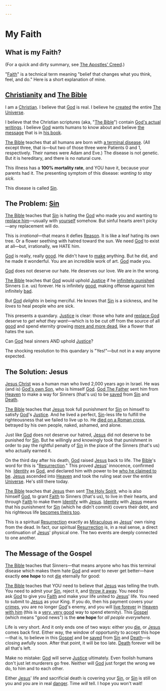 ```yaml
---

--- 
```


 # My Faith

 ## **What is my Faith?**
 
(For a quick and dirty summary, see [The Apostles' Creed](../life-universe-everything/Everything%20Else/Areas%20of%20Study/Christianity/The%20Apostles%20Creed.md).)

"[Faith](../life-universe-everything/Everything%20Else/Areas%20of%20Study/Christianity/Faith.md)" is a technical term meaning "belief that changes what you think, feel, and do." Here is a short explanation of mine.

## [Christianity](../life-universe-everything/Everything%20Else/Areas%20of%20Study/Christianity.md) and [The Bible](../life-universe-everything/Everything%20Else/Areas%20of%20Study/Christianity/The%20Bible.md)

I am a [Christian](../life-universe-everything/Everything%20Else/Areas%20of%20Study/Christianity.md). I believe that [God](../life-universe-everything/God.md) is real. I believe he [created](../life-universe-everything/Everything%20Else/Areas%20of%20Study/Christianity/Creation.md) the entire [The Universe](../life-universe-everything/Everything%20Else/The%20Universe.md).

I believe that the Christian scriptures (aka, "[The Bible](../life-universe-everything/Everything%20Else/Areas%20of%20Study/Christianity/The%20Bible.md)") contain [God's actual writings](../life-universe-everything/Everything%20Else/Areas%20of%20Study/Christianity/Inspiration.md). I believe [God](../life-universe-everything/God.md) wants humans to know about and believe [the message](../life-universe-everything/Everything%20Else/Areas%20of%20Study/Christianity/The%20Gospel.md) that is in [his book](../life-universe-everything/Everything%20Else/Areas%20of%20Study/Christianity/The%20Bible.md).

[The Bible](../life-universe-everything/Everything%20Else/Areas%20of%20Study/Christianity/The%20Bible.md) teaches that all humans are born with [a terminal disease](../life-universe-everything/Everything%20Else/Concepts/Sickness.md). (All except three, that is—but two of those three were Patients 0 and 1, respectively. Their names were Adam and Eve.) The disease is not genetic. But it is hereditary, and there is no natural cure.

This illness has a **100% mortality rate**, and YOU have it, because your parents had it. The presenting symptom of this disease: *wanting to stay sick.*

This disease is called [Sin](../life-universe-everything/Everything%20Else/Areas%20of%20Study/Christianity/Sin.md).

## **The Problem: [Sin](../life-universe-everything/Everything%20Else/Areas%20of%20Study/Christianity/Sin.md)**

[The Bible](../life-universe-everything/Everything%20Else/Areas%20of%20Study/Christianity/The%20Bible.md) teaches that [Sin](../life-universe-everything/Everything%20Else/Areas%20of%20Study/Christianity/Sin.md) is hating the [God](../life-universe-everything/God.md) who made you and wanting to [replace him](../life-universe-everything/Everything%20Else/Areas%20of%20Study/Christianity/Idolatry.md)—usually with [yourself](../life-universe-everything/Everything%20Else/Areas%20of%20Study/Christianity/Idolatry/Self-Idolatry.md) somehow. But sinful hearts aren't picky—any replacement will do.

This is *irrational*—that means it defies [Reason](../life-universe-everything/Everything%20Else/Concepts/Reason.md). It is like a leaf hating its own tree. Or a flower seething with hatred toward the sun. We need [God](../life-universe-everything/God.md) to exist at all—but, irrationally, we HATE him.

[God](../life-universe-everything/God.md) is really, really [good](../life-universe-everything/Everything%20Else/Concepts/The%20Good.md). He didn't have to [make](../life-universe-everything/Everything%20Else/Areas%20of%20Study/Christianity/Creation.md) anything. But he did, and he made it wonderful. You are an incredible work of art. [God](../life-universe-everything/God.md) made you.

[God](../life-universe-everything/God.md) does not deserve our hate. He deserves our love. We are in the wrong.

[The Bible](../life-universe-everything/Everything%20Else/Areas%20of%20Study/Christianity/The%20Bible.md) teaches that [God](../life-universe-everything/God.md) would uphold [Justice](../life-universe-everything/Everything%20Else/Concepts/Justice.md) if he [infinitely punished](../life-universe-everything/Everything%20Else/Areas%20of%20Study/Christianity/Hell.md) Sinners (i.e. us) forever. He is infinitely [good](../life-universe-everything/Everything%20Else/Concepts/The%20Good.md), making offense against him infinitely [bad](../life-universe-everything/Everything%20Else/Concepts/Evil.md).

But [God](../life-universe-everything/God.md) *delights* in being merciful. He knows that [Sin](../life-universe-everything/Everything%20Else/Areas%20of%20Study/Christianity/Sin.md) is a sickness, and he *loves* to heal people who are sick.

This presents a quandary. [Justice](../life-universe-everything/Everything%20Else/Concepts/Justice.md) is clear: those who hate and [replace God](../life-universe-everything/Everything%20Else/Areas%20of%20Study/Christianity/Idolatry.md) deserve to *get what they want*—which is to be cut off from the source of all [good](../life-universe-everything/Everything%20Else/Concepts/The%20Good.md) and spend eternity growing [more and more dead](../life-universe-everything/Everything%20Else/Areas%20of%20Study/Christianity/Hell.md), like a flower that hates the sun.

Can [God](../life-universe-everything/God.md) heal sinners AND uphold [Justice](../life-universe-everything/Everything%20Else/Concepts/Justice.md)?

The shocking resolution to this quandary is "Yes!"—but not in a way anyone expected.

## **The Solution: Jesus**

[Jesus Christ](../life-universe-everything/God/God%20The%20Son/Jesus%20Christ.md) was a human man who lived 2,000 years ago in Israel. He was (and is) [God's own Son](../life-universe-everything/God/God%20The%20Son.md), who is himself [God](../life-universe-everything/God.md). [God The Father](../life-universe-everything/God/God%20The%20Father.md) sent him from [Heaven](../life-universe-everything/Everything%20Else/Areas%20of%20Study/Christianity/Heaven.md) to make a way for Sinners (that's us) to be [saved](../life-universe-everything/Everything%20Else/Areas%20of%20Study/Christianity/Salvation.md) from [Sin](../life-universe-everything/Everything%20Else/Areas%20of%20Study/Christianity/Sin.md) and [Death](../life-universe-everything/Everything%20Else/Concepts/Death.md).

[The Bible](../life-universe-everything/Everything%20Else/Areas%20of%20Study/Christianity/The%20Bible.md) teaches that [Jesus](../life-universe-everything/God/God%20The%20Son/Jesus%20Christ.md) took full punishment for [Sin](../life-universe-everything/Everything%20Else/Areas%20of%20Study/Christianity/Sin.md) on himself to satisfy [God](../life-universe-everything/God.md)'s [Justice](../life-universe-everything/Everything%20Else/Concepts/Justice.md). And he lived a perfect, [Sin](../life-universe-everything/Everything%20Else/Areas%20of%20Study/Christianity/Sin.md)-less life to fulfill the righteousness that we failed to live up to. He [died on a Roman cross](../life-universe-everything/Everything%20Else/Areas%20of%20Study/Christianity/The%20Crucifixion.md), betrayed by his own people, naked, ashamed, and alone.

Just like [God](../life-universe-everything/God.md) does not deserve our hatred, [Jesus](../life-universe-everything/God/God%20The%20Son/Jesus%20Christ.md) did not deserve to be punished for [Sin](../life-universe-everything/Everything%20Else/Areas%20of%20Study/Christianity/Sin.md). But he willingly and knowingly took that punishment in order to pay the rightful penalty of [Sin](../life-universe-everything/Everything%20Else/Areas%20of%20Study/Christianity/Sin.md) in the place of the Sinners (that's us) who actually earned it.

On the third day after his death, [God](../life-universe-everything/God.md) raised [Jesus](../life-universe-everything/God/God%20The%20Son/Jesus%20Christ.md) back to life. The [Bible](../life-universe-everything/Everything%20Else/Areas%20of%20Study/Christianity/The%20Bible.md)'s word for this is "[Resurrection](../life-universe-everything/Everything%20Else/Areas%20of%20Study/Christianity/Resurrection.md)." This proved [Jesus](../life-universe-everything/God/God%20The%20Son/Jesus%20Christ.md)' innocence, confirmed his  [Identity](../life-universe-everything/Everything%20Else/Concepts/Identity.md) as [God](../life-universe-everything/God.md), and declared him with power to be [who he claimed to be](../life-universe-everything/God/God%20The%20Son.md). [Jesus](../life-universe-everything/God/God%20The%20Son/Jesus%20Christ.md) ascended into [Heaven](../life-universe-everything/Everything%20Else/Areas%20of%20Study/Christianity/Heaven.md) and took the ruling seat over the entire [Universe](https://calebsnotes.brick.do/the-universe-wMV8qe9GVV7j). He's still there today.

[The Bible](../life-universe-everything/Everything%20Else/Areas%20of%20Study/Christianity/The%20Bible.md) teaches that [Jesus](../life-universe-everything/God/God%20The%20Son/Jesus%20Christ.md) then sent [The Holy Spirit](https://calebsnotes.brick.do/god-the-holy-spirit-o4MxaNb7JmEm), who is also himself [God](../life-universe-everything/God.md), to grant [Faith](../life-universe-everything/Everything%20Else/Areas%20of%20Study/Christianity/Faith.md) to Sinners (that's us), to live in their hearts, and through [Faith](../life-universe-everything/Everything%20Else/Areas%20of%20Study/Christianity/Faith.md) to make them [Identify](https://calebsnotes.brick.do/union-with-christ-mOKYkZ4xvn81) with [Jesus](../life-universe-everything/God/God%20The%20Son/Jesus%20Christ.md). [Identity](../life-universe-everything/Everything%20Else/Concepts/Identity.md) with [Jesus](../life-universe-everything/God/God%20The%20Son/Jesus%20Christ.md) means that his punishment for [Sin](../life-universe-everything/Everything%20Else/Areas%20of%20Study/Christianity/Sin.md) (which he didn't commit) covers their debt, and his righteous life [becomes theirs too](https://calebsnotes.brick.do/union-with-christ-mOKYkZ4xvn81).

This is a spiritual [Resurrection](../life-universe-everything/Everything%20Else/Areas%20of%20Study/Christianity/Resurrection.md) exactly as [Miraculous](../life-universe-everything/Everything%20Else/Areas%20of%20Study/Christianity/Miracle.md) as [Jesus](../life-universe-everything/God/God%20The%20Son/Jesus%20Christ.md)' own rising from the dead. In fact, our spiritual [Resurrection](../life-universe-everything/Everything%20Else/Areas%20of%20Study/Christianity/Resurrection.md) is, in a real sense, a direct continuation of [Jesus](../life-universe-everything/God/God%20The%20Son/Jesus%20Christ.md)' physical one. The two events are deeply connected to one another.

## **The Message of the Gospel**

[The Bible](../life-universe-everything/Everything%20Else/Areas%20of%20Study/Christianity/The%20Bible.md) teaches that Sinners—that means anyone who has this terminal disease which makes them hate [God](../life-universe-everything/God.md) and *want* to never get better—have exactly **one hope** to not [die](../life-universe-everything/Everything%20Else/Concepts/Death.md) eternally for good:

[The Bible](../life-universe-everything/Everything%20Else/Areas%20of%20Study/Christianity/The%20Bible.md) teaches that YOU need to believe that [Jesus](../life-universe-everything/God/God%20The%20Son/Jesus%20Christ.md) was telling the truth. You need to admit your [Sin](../life-universe-everything/Everything%20Else/Areas%20of%20Study/Christianity/Sin.md), reject it, and [throw it away](../life-universe-everything/Everything%20Else/Areas%20of%20Study/Christianity/Repentance.md). You need to ask [God](../life-universe-everything/God.md) to give you [Faith](../life-universe-everything/Everything%20Else/Areas%20of%20Study/Christianity/Faith.md) and make your life united to [Jesus](../life-universe-everything/God/God%20The%20Son/Jesus%20Christ.md)' life. You need to submit to [Jesus](../life-universe-everything/God/God%20The%20Son/Jesus%20Christ.md) as your King. If you do, then his payment covers your [crimes](../life-universe-everything/Everything%20Else/Areas%20of%20Study/Christianity/Sin.md), you are no longer [God](../life-universe-everything/God.md)'s enemy, and you will [live forever](../life-universe-everything/Everything%20Else/Areas%20of%20Study/Christianity/Eternal%20Life.md) in  [Heaven](../life-universe-everything/Everything%20Else/Areas%20of%20Study/Christianity/Heaven.md) [with him](../life-universe-everything/Everything%20Else/Areas%20of%20Study/Christianity/Union%20with%20Christ.md) (this is a [very, very good](../life-universe-everything/Everything%20Else/Schools%20of%20Thought/Christian%20Hedonism.md) way to spend eternity). This [Gospel](../life-universe-everything/Everything%20Else/Areas%20of%20Study/Christianity/The%20Gospel.md) (which means "good news") is the **one hope** for *all people everywhere*.

Life is very short. And it only ends one of two ways: either you [die](../life-universe-everything/Everything%20Else/Concepts/Death.md), or [Jesus](../life-universe-everything/God/God%20The%20Son/Jesus%20Christ.md) comes back first. Either way, the window of opportunity to accept this hope—that is, to believe in this [Gospel](../life-universe-everything/Everything%20Else/Areas%20of%20Study/Christianity/The%20Gospel.md) and be [saved](../life-universe-everything/Everything%20Else/Areas%20of%20Study/Christianity/Salvation.md) from [Sin](../life-universe-everything/Everything%20Else/Areas%20of%20Study/Christianity/Sin.md) and [Death](../life-universe-everything/Everything%20Else/Concepts/Death.md)—is closing awfully soon. After that point, it will be too late. [Death](../life-universe-everything/Everything%20Else/Concepts/Death.md) forever will be all that's left.

Make no mistake: [God](../life-universe-everything/God.md) will serve [Justice](../life-universe-everything/Everything%20Else/Concepts/Justice.md) ultimately. Even foolish humans don't just let murderers go free. Neither will [God](../life-universe-everything/God.md) just forget the wrong we do, to him and to each other.

Either [Jesus](../life-universe-everything/God/God%20The%20Son/Jesus%20Christ.md)' life and sacrificial death is covering your [Sin](../life-universe-everything/Everything%20Else/Areas%20of%20Study/Christianity/Sin.md), or [Sin](../life-universe-everything/Everything%20Else/Areas%20of%20Study/Christianity/Sin.md) is still on you and you are in real [danger](../life-universe-everything/Everything%20Else/Areas%20of%20Study/Christianity/Hell.md). Time *will* tell. I hope you won't wait!
